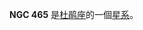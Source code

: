 {{NGCInfoBox|NGCID=NGC 465|發現者=詹姆士·丹露帕|發現日期=1826年8月1日|其他編號=ESO 29-SC40|曆元=J2000.0
|赤經=1時15分42.7秒|赤緯=-73°19'27"
|星座=杜鹃座|星體=星系|星等=11.5|表面亮度=|藍等=}}

'''NGC 465''' 是[[杜鹃座|杜鹃座]]的一個[[星系|星系]]。

{{NGCReference|465}}
{{Catalogs|NGC=465}}